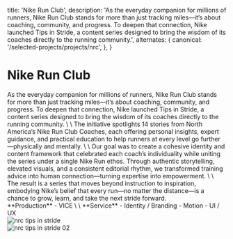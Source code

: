 
  title: 'Nike Run Club',
  description:
    'As the everyday companion for millions of runners, Nike Run Club stands for more than just tracking miles—it’s about coaching, community, and progress. To deepen that connection, Nike launched Tips in Stride, a content series designed to bring the wisdom of its coaches directly to the running community.',
  alternates: {
    canonical: '/selected-projects/projects/nrc',
  },
}

# Nike Run Club

<section className="grid md:grid-cols-2 gap-8 my-8">
  <div className="bg-[rgba(255,255,255,0.05)]">
As the everyday companion for millions of runners, Nike Run Club stands for more than just tracking miles—it’s about coaching, community, and progress. To deepen that connection, Nike launched Tips in Stride, a content series designed to bring the wisdom of its coaches directly to the running community.
\
\
The initiative spotlights 14 stories from North America’s Nike Run Club Coaches, each offering personal insights, expert guidance, and practical education to help runners at every level go further—physically and mentally.
\
\
Our goal was to create a cohesive identity and content framework that celebrated each coach’s individuality while uniting the series under a single Nike Run ethos. Through authentic storytelling, elevated visuals, and a consistent editorial rhythm, we transformed training advice into human connection—turning expertise into empowerment. 
\
\
The result is a series that moves beyond instruction to inspiration, embodying Nike’s belief that every run—no matter the distance—is a chance to grow, learn, and take the next stride forward. 
  </div>
<div>
  <div>
    <div className="bg-[rgba(255,255,255,0.05)]">
      **Production**
    - VICE
\
\
    **Service**
    - Identity / Branding
    - Motion
    - UI / UX
  </div>
  </div>
</div>
</section>

 <div className="w-full">
          <Image
            src='/project/nrc/nrc-app-campaign.gif'
            alt='nrc tips in stride'
            width={1200}
            height={800}
            className="w-full h-auto object-cover"
          />
</div>
 <div className="w-full">
          <Image
            src='/project/nrc/nrc-app-01.png'
            alt='nrc tips in stride 02'
            width={1200}
            height={800}
            className="w-full h-auto object-cover"
          />
</div>
